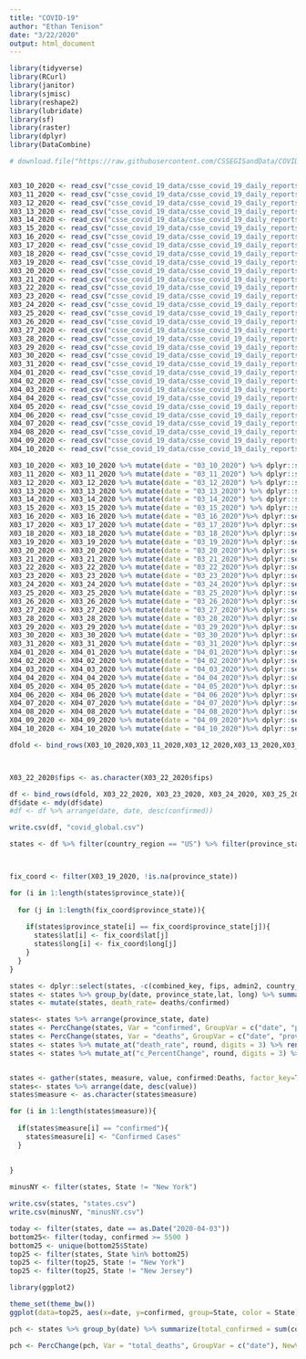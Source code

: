 ```yaml
---
title: "COVID-19"
author: "Ethan Tenison"
date: "3/22/2020"
output: html_document
---
```


```r

library(tidyverse)
library(RCurl)
library(janitor)
library(sjmisc)
library(reshape2)
library(lubridate)
library(sf)
library(raster)
library(dplyr)
library(DataCombine)

# download.file("https://raw.githubusercontent.com/CSSEGISandData/COVID-19/master/csse_covid_19_data/csse_covid_19_daily_reports/04-09-2020.csv", "csse_covid_19_data/csse_covid_19_daily_reports/04-09-2020.csv" )


X03_10_2020 <- read_csv("csse_covid_19_data/csse_covid_19_daily_reports/03-10-2020.csv")
X03_11_2020 <- read_csv("csse_covid_19_data/csse_covid_19_daily_reports/03-11-2020.csv")
X03_12_2020 <- read_csv("csse_covid_19_data/csse_covid_19_daily_reports/03-12-2020.csv")
X03_13_2020 <- read_csv("csse_covid_19_data/csse_covid_19_daily_reports/03-13-2020.csv")
X03_14_2020 <- read_csv("csse_covid_19_data/csse_covid_19_daily_reports/03-14-2020.csv")
X03_15_2020 <- read_csv("csse_covid_19_data/csse_covid_19_daily_reports/03-15-2020.csv")
X03_16_2020 <- read_csv("csse_covid_19_data/csse_covid_19_daily_reports/03-16-2020.csv")
X03_17_2020 <- read_csv("csse_covid_19_data/csse_covid_19_daily_reports/03-17-2020.csv")
X03_18_2020 <- read_csv("csse_covid_19_data/csse_covid_19_daily_reports/03-18-2020.csv")
X03_19_2020 <- read_csv("csse_covid_19_data/csse_covid_19_daily_reports/03-19-2020.csv")
X03_20_2020 <- read_csv("csse_covid_19_data/csse_covid_19_daily_reports/03-20-2020.csv")
X03_21_2020 <- read_csv("csse_covid_19_data/csse_covid_19_daily_reports/03-21-2020.csv")
X03_22_2020 <- read_csv("csse_covid_19_data/csse_covid_19_daily_reports/03-22-2020.csv")
X03_23_2020 <- read_csv("csse_covid_19_data/csse_covid_19_daily_reports/03-23-2020.csv")
X03_24_2020 <- read_csv("csse_covid_19_data/csse_covid_19_daily_reports/03-24-2020.csv")
X03_25_2020 <- read_csv("csse_covid_19_data/csse_covid_19_daily_reports/03-25-2020.csv")
X03_26_2020 <- read_csv("csse_covid_19_data/csse_covid_19_daily_reports/03-26-2020.csv")
X03_27_2020 <- read_csv("csse_covid_19_data/csse_covid_19_daily_reports/03-27-2020.csv")
X03_28_2020 <- read_csv("csse_covid_19_data/csse_covid_19_daily_reports/03-28-2020.csv")
X03_29_2020 <- read_csv("csse_covid_19_data/csse_covid_19_daily_reports/03-29-2020.csv")
X03_30_2020 <- read_csv("csse_covid_19_data/csse_covid_19_daily_reports/03-30-2020.csv")
X03_31_2020 <- read_csv("csse_covid_19_data/csse_covid_19_daily_reports/03-31-2020.csv")
X04_01_2020 <- read_csv("csse_covid_19_data/csse_covid_19_daily_reports/04-01-2020.csv")
X04_02_2020 <- read_csv("csse_covid_19_data/csse_covid_19_daily_reports/04-02-2020.csv")
X04_03_2020 <- read_csv("csse_covid_19_data/csse_covid_19_daily_reports/04-03-2020.csv")
X04_04_2020 <- read_csv("csse_covid_19_data/csse_covid_19_daily_reports/04-04-2020.csv")
X04_05_2020 <- read_csv("csse_covid_19_data/csse_covid_19_daily_reports/04-05-2020.csv")
X04_06_2020 <- read_csv("csse_covid_19_data/csse_covid_19_daily_reports/04-06-2020.csv")
X04_07_2020 <- read_csv("csse_covid_19_data/csse_covid_19_daily_reports/04-07-2020.csv")
X04_08_2020 <- read_csv("csse_covid_19_data/csse_covid_19_daily_reports/04-08-2020.csv")
X04_09_2020 <- read_csv("csse_covid_19_data/csse_covid_19_daily_reports/04-09-2020.csv")
X04_10_2020 <- read_csv("csse_covid_19_data/csse_covid_19_daily_reports/04-10-2020.csv")
```


```r

X03_10_2020 <- X03_10_2020 %>% mutate(date = "03_10_2020") %>% dplyr::select(-c("Last Update")) %>% clean_names() %>% rename(lat = latitude, long = longitude) %>% mutate(fips = "NA", admin2 = "NA", combined_key = "NA", active = 0) %>% dplyr::select(fips, admin2, province_state ,country_region ,lat , long ,confirmed,deaths,recovered, active,combined_key ,date)
X03_11_2020 <- X03_11_2020 %>% mutate(date = "03_11_2020") %>% dplyr::select(-c("Last Update"))%>% clean_names() %>% rename(lat = latitude, long = longitude)%>% mutate(fips = "NA", admin2 = "NA", combined_key = "NA", active = 0)%>% dplyr::select(fips, admin2, province_state ,country_region ,lat , long ,confirmed,deaths,recovered, active,combined_key ,date)
X03_12_2020 <- X03_12_2020 %>% mutate(date = "03_12_2020") %>% dplyr::select(-c("Last Update"))%>% clean_names()%>% rename(lat = latitude, long = longitude)%>% mutate(fips = "NA", admin2 = "NA", combined_key = "NA", active = 0)%>% dplyr::select(fips, admin2, province_state ,country_region ,lat , long ,confirmed,deaths,recovered, active,combined_key ,date)
X03_13_2020 <- X03_13_2020 %>% mutate(date = "03_13_2020") %>% dplyr::select(-c("Last Update"))%>% clean_names()%>% rename(lat = latitude, long = longitude)%>% mutate(fips = "NA", admin2 = "NA", combined_key = "NA", active = 0)%>% dplyr::select(fips, admin2, province_state ,country_region ,lat , long ,confirmed,deaths,recovered, active,combined_key ,date)
X03_14_2020 <- X03_14_2020 %>% mutate(date = "03_14_2020") %>% dplyr::select(-c("Last Update"))%>% clean_names()%>% rename(lat = latitude, long = longitude)%>% mutate(fips = "NA", admin2 = "NA", combined_key = "NA", active = 0)%>% dplyr::select(fips, admin2, province_state ,country_region ,lat , long ,confirmed,deaths,recovered, active,combined_key ,date)
X03_15_2020 <- X03_15_2020 %>% mutate(date = "03_15_2020") %>% dplyr::select(-c("Last Update"))%>% clean_names()%>% rename(lat = latitude, long = longitude)%>% mutate(fips = "NA", admin2 = "NA", combined_key = "NA", active = 0)%>% dplyr::select(fips, admin2, province_state ,country_region ,lat , long ,confirmed,deaths,recovered, active,combined_key ,date)
X03_16_2020 <- X03_16_2020 %>% mutate(date = "03_16_2020")%>% dplyr::select(-c("Last Update"))%>% clean_names()%>% rename(lat = latitude, long = longitude)%>% mutate(fips = "NA", admin2 = "NA", combined_key = "NA", active = 0)%>% dplyr::select(fips, admin2, province_state ,country_region ,lat , long ,confirmed,deaths,recovered, active,combined_key ,date)
X03_17_2020 <- X03_17_2020 %>% mutate(date = "03_17_2020")%>% dplyr::select(-c("Last Update"))%>% clean_names()%>% rename(lat = latitude, long = longitude)%>% mutate(fips = "NA", admin2 = "NA", combined_key = "NA", active = 0)%>% dplyr::select(fips, admin2, province_state ,country_region ,lat , long ,confirmed,deaths,recovered, active,combined_key ,date)
X03_18_2020 <- X03_18_2020 %>% mutate(date = "03_18_2020")%>% dplyr::select(-c("Last Update"))%>% clean_names()%>% rename(lat = latitude, long = longitude)%>% mutate(fips = "NA", admin2 = "NA", combined_key = "NA", active = 0)%>% dplyr::select(fips, admin2, province_state ,country_region ,lat , long ,confirmed,deaths,recovered, active,combined_key ,date)
X03_19_2020 <- X03_19_2020 %>% mutate(date = "03_19_2020")%>% dplyr::select(-c("Last Update"))%>% clean_names()%>% rename(lat = latitude, long = longitude)%>% mutate(fips = "NA", admin2 = "NA", combined_key = "NA", active = 0)%>% dplyr::select(fips, admin2, province_state ,country_region ,lat , long ,confirmed,deaths,recovered, active,combined_key ,date)
X03_20_2020 <- X03_20_2020 %>% mutate(date = "03_20_2020")%>% dplyr::select(-c("Last Update"))%>% clean_names()%>% rename(lat = latitude, long = longitude)%>% mutate(fips = "NA", admin2 = "NA", combined_key = "NA", active = 0)%>% dplyr::select(fips, admin2, province_state ,country_region ,lat , long ,confirmed,deaths,recovered, active,combined_key ,date)
X03_21_2020 <- X03_21_2020 %>% mutate(date = "03_21_2020")%>% dplyr::select(-c("Last Update"))%>% clean_names()%>% rename(lat = latitude, long = longitude)%>% mutate(fips = "NA", admin2 = "NA", combined_key = "NA", active = 0)%>% dplyr::select(fips, admin2, province_state ,country_region ,lat , long ,confirmed,deaths,recovered, active,combined_key ,date)
X03_22_2020 <- X03_22_2020 %>% mutate(date = "03_22_2020")%>% dplyr::select(-c("Last_Update"))%>% clean_names()
X03_23_2020 <- X03_23_2020 %>% mutate(date = "03_23_2020")%>% dplyr::select(-c("Last_Update"))%>% clean_names()
X03_24_2020 <- X03_24_2020 %>% mutate(date = "03_24_2020")%>% dplyr::select(-c("Last_Update"))%>% clean_names()
X03_25_2020 <- X03_25_2020 %>% mutate(date = "03_25_2020")%>% dplyr::select(-c("Last_Update"))%>% clean_names()
X03_26_2020 <- X03_26_2020 %>% mutate(date = "03_26_2020")%>% dplyr::select(-c("Last_Update"))%>% clean_names()
X03_27_2020 <- X03_27_2020 %>% mutate(date = "03_27_2020")%>% dplyr::select(-c("Last_Update"))%>% clean_names()
X03_28_2020 <- X03_28_2020 %>% mutate(date = "03_28_2020")%>% dplyr::select(-c("Last_Update"))%>% clean_names()
X03_29_2020 <- X03_29_2020 %>% mutate(date = "03_29_2020")%>% dplyr::select(-c("Last_Update"))%>% clean_names()
X03_30_2020 <- X03_30_2020 %>% mutate(date = "03_30_2020")%>% dplyr::select(-c("Last_Update"))%>% clean_names()
X03_31_2020 <- X03_31_2020 %>% mutate(date = "03_31_2020")%>% dplyr::select(-c("Last_Update"))%>% clean_names()
X04_01_2020 <- X04_01_2020 %>% mutate(date = "04_01_2020")%>% dplyr::select(-c("Last_Update"))%>% clean_names()
X04_02_2020 <- X04_02_2020 %>% mutate(date = "04_02_2020")%>% dplyr::select(-c("Last_Update"))%>% clean_names()
X04_03_2020 <- X04_03_2020 %>% mutate(date = "04_03_2020")%>% dplyr::select(-c("Last_Update"))%>% clean_names()
X04_04_2020 <- X04_04_2020 %>% mutate(date = "04_04_2020")%>% dplyr::select(-c("Last_Update"))%>% clean_names()
X04_05_2020 <- X04_05_2020 %>% mutate(date = "04_05_2020")%>% dplyr::select(-c("Last_Update"))%>% clean_names()
X04_06_2020 <- X04_06_2020 %>% mutate(date = "04_06_2020")%>% dplyr::select(-c("Last_Update"))%>% clean_names()
X04_07_2020 <- X04_07_2020 %>% mutate(date = "04_07_2020")%>% dplyr::select(-c("Last_Update"))%>% clean_names()
X04_08_2020 <- X04_08_2020 %>% mutate(date = "04_08_2020")%>% dplyr::select(-c("Last_Update"))%>% clean_names()
X04_09_2020 <- X04_09_2020 %>% mutate(date = "04_09_2020")%>% dplyr::select(-c("Last_Update"))%>% clean_names()
X04_10_2020 <- X04_10_2020 %>% mutate(date = "04_10_2020")%>% dplyr::select(-c("Last_Update"))%>% clean_names()


```




```r

dfold <- bind_rows(X03_10_2020,X03_11_2020,X03_12_2020,X03_13_2020,X03_14_2020,X03_15_2020,X03_16_2020,X03_17_2020,X03_18_2020,X03_19_2020,X03_20_2020,X03_21_2020)



X03_22_2020$fips <- as.character(X03_22_2020$fips)

df <- bind_rows(dfold, X03_22_2020, X03_23_2020, X03_24_2020, X03_25_2020, X03_26_2020,X03_27_2020,X03_28_2020, X03_29_2020, X03_30_2020,X03_31_2020,X04_01_2020, X04_02_2020, X04_03_2020, X04_04_2020, X04_05_2020, X04_06_2020, X04_07_2020, X04_08_2020, X04_09_2020, X04_10_2020)
df$date <- mdy(df$date)
#df <- df %>% arrange(date, date, desc(confirmed))


```




```r
write.csv(df, "covid_global.csv")


```


```r
states <- df %>% filter(country_region == "US") %>% filter(province_state != "Diamond Princess") %>% filter( province_state != "Grand Princess") %>% filter( province_state != "Wuhan Evacuee")%>% filter( province_state != "Recovered") %>% filter( province_state != "recovered")%>% filter( province_state != "US" )



fix_coord <- filter(X03_19_2020, !is.na(province_state))

for (i in 1:length(states$province_state)){
  
  for (j in 1:length(fix_coord$province_state)){
    
    if(states$province_state[i] == fix_coord$province_state[j]){
      states$lat[i] <- fix_coord$lat[j]
      states$long[i] <- fix_coord$long[j]
    }
  }
}

states <- dplyr::select(states, -c(combined_key, fips, admin2, country_region))
states <- states %>% group_by(date, province_state,lat, long) %>% summarize(confirmed = sum(confirmed),recovered = sum(recovered), deaths = sum(deaths))
states <- mutate(states, death_rate= deaths/confirmed)


```



```r
states<- states %>% arrange(province_state, date)
states <- PercChange(states, Var = "confirmed", GroupVar = c("date", "province_state"), NewVar = "c_PercentChange", slideBy = -1, type = "percent"  )
states <- PercChange(states, Var = "deaths", GroupVar = c("date", "province_state"), NewVar = "d_PercentChange", slideBy = -1, type = "percent"  )
states <- states %>% mutate_at("death_rate", round, digits = 3) %>% rename(Deaths = deaths, Recovered = recovered, State = province_state)
states <- states %>% mutate_at("c_PercentChange", round, digits = 3) %>% mutate_at("d_PercentChange", round, digits = 3)


states <- gather(states, measure, value, confirmed:Deaths, factor_key=TRUE)
states<- states %>% arrange(date, desc(value))
states$measure <- as.character(states$measure)

for (i in 1:length(states$measure)){
  
  if(states$measure[i] == "confirmed"){
    states$measure[i] <- "Confirmed Cases"
  }
 
  
}

minusNY <- filter(states, State != "New York")

```

```r

write.csv(states, "states.csv")
write.csv(minusNY, "minusNY.csv")
```


```r

today <- filter(states, date == as.Date("2020-04-03"))
bottom25<- filter(today, confirmed >= 5500 )
bottom25 <- unique(bottom25$State)
top25 <- filter(states, State %in% bottom25)
top25 <- filter(top25, State != "New York")
top25 <- filter(top25, State != "New Jersey")

library(ggplot2)

theme_set(theme_bw())
ggplot(data=top25, aes(x=date, y=confirmed, group=State, color = State)) + geom_line(size =1) 


```


```r

pch <- states %>% group_by(date) %>% summarize(total_confirmed = sum(confirmed), total_deaths = sum(deaths)) %>% arrange(date)

pch <- PercChange(pch, Var = "total_deaths", GroupVar = c("date"), NewVar = "c_PercentChange", slideBy = -1, type = "percent"  )


```
